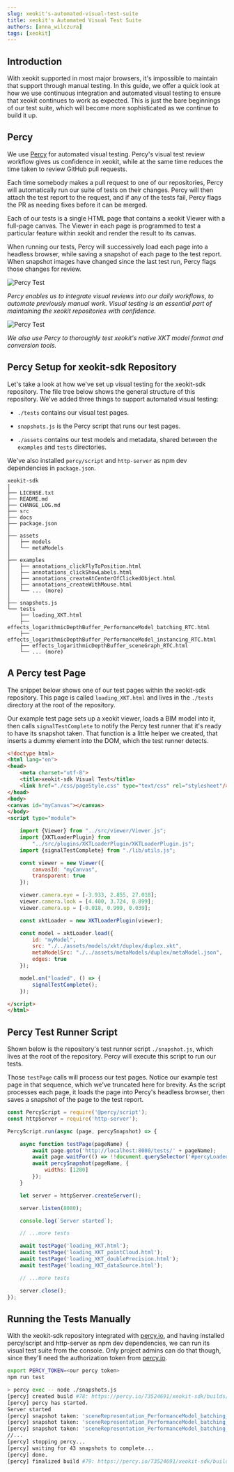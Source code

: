 ```yaml
---
slug: xeokit's-automated-visual-test-suite
title: xeokit's Automated Visual Test Suite
authors: [anna_wilczura]
tags: [xeokit]
---
```


## Introduction

With xeokit supported in most major browsers, it's impossible to maintain that support through manual testing. In this guide, we offer a quick look at how we use continuous integration and automated visual testing to ensure that xeokit continues to work as expected. This is just the bare beginnings of our test suite, which will become more sophisticated as we continue to build it up.

## Percy

We use [Percy](https://percy.io/) for automated visual testing. Percy's visual test review workflow gives us confidence in xeokit, while at the same time reduces the time taken to review GitHub pull requests.

Each time somebody makes a pull request to one of our repositories, Percy will automatically run our suite of tests on their changes. Percy will then attach the test report to the request, and if any of the tests fail, Percy flags the PR as needing fixes before it can be merged.

Each of our tests is a single HTML page that contains a xeokit Viewer with a full-page canvas. The Viewer in each page is programmed to test a particular feature within xeokit and render the result to its canvas.

When running our tests, Percy will successively load each page into a headless browser, while saving a snapshot of each page to the test report. When snapshot images have changed since the last test run, Percy flags those changes for review.

![Percy Test](percy-test1.png)

*Percy enables us to integrate visual reviews into our daily workflows, to automate previously manual work. Visual testing is an essential part of maintaining the xeokit repositories with confidence.*

![Percy Test](percy-test2.png)

*We also use Percy to thoroughly test xeokit's native XKT model format and conversion tools.*

## Percy Setup for xeokit-sdk Repository

Let's take a look at how we've set up visual testing for the xeokit-sdk repository. The file tree below shows the general structure of this repository. We've added three things to support automated visual testing:

* `./tests` contains our visual test pages.

* `snapshots.js` is the Percy script that runs our test pages.

* `./assets` contains our test models and metadata, shared between the `examples` and `tests` directories.

We've also installed `percy/script` and `http-server` as npm dev dependencies in `package.json`.

```
xeokit-sdk
│
├── LICENSE.txt
├── README.md
├── CHANGE_LOG.md
├── src
├── docs
├── package.json
│
├── assets
│   ├── models
│   └── metaModels
│
├── examples
│   ├── annotations_clickFlyToPosition.html
│   ├── annotations_clickShowLabels.html
│   ├── annotations_createAtCenterOfClickedObject.html
│   ├── annotations_createWithMouse.html
│   └── ... (more)
│
├── snapshots.js
└── tests
    ├── loading_XKT.html
    ├── effects_logarithmicDepthBuffer_PerformanceModel_batching_RTC.html
    ├── effects_logarithmicDepthBuffer_PerformanceModel_instancing_RTC.html
    ├── effects_logarithmicDepthBuffer_sceneGraph_RTC.html
    └── ... (more)
```


## A Percy test Page

The snippet below shows one of our test pages within the xeokit-sdk repository. This page is called `loading_XKT.html` and lives in the `./tests` directory at the root of the repository.

Our example test page sets up a xeokit viewer, loads a BIM model into it, then calls `signalTestComplete` to notify the Percy test runner that it's ready to have its snapshot taken. That function is a little helper we created, that inserts a dummy element into the DOM, which the test runner detects.

```html
<!doctype html>
<html lang="en">
<head>
    <meta charset="utf-8">
    <title>xeokit-sdk Visual Test</title>
    <link href="./css/pageStyle.css" type="text/css" rel="stylesheet"/>
</head>
<body>
<canvas id="myCanvas"></canvas>
</body>
<script type="module">

    import {Viewer} from "../src/viewer/Viewer.js";
    import {XKTLoaderPlugin} from
        "../src/plugins/XKTLoaderPlugin/XKTLoaderPlugin.js";
    import {signalTestComplete} from "./lib/utils.js";

    const viewer = new Viewer({
        canvasId: "myCanvas",
        transparent: true
    });

    viewer.camera.eye = [-3.933, 2.855, 27.018];
    viewer.camera.look = [4.400, 3.724, 8.899];
    viewer.camera.up = [-0.018, 0.999, 0.039];

    const xktLoader = new XKTLoaderPlugin(viewer);

    const model = xktLoader.load({
        id: "myModel",
        src: "./../assets/models/xkt/duplex/duplex.xkt",
        metaModelSrc: "./../assets/metaModels/duplex/metaModel.json",
        edges: true
    });

    model.on("loaded", () => {
        signalTestComplete();
    });

</script>
</html>
```

## Percy Test Runner Script

Shown below is the repository's test runner script `./snapshot.js`, which lives at the root of the repository. Percy will execute this script to run our tests.

Those `testPage` calls will process our test pages. Notice our example test page in that sequence, which we've truncated here for brevity. As the script processes each page, it loads the page into Percy's headless browser, then saves a snapshot of the page to the test report.

```js
const PercyScript = require('@percy/script');
const httpServer = require('http-server');

PercyScript.run(async (page, percySnapshot) => {

    async function testPage(pageName) {
        await page.goto('http://localhost:8080/tests/' + pageName);
        await page.waitFor(() => !!document.querySelector('#percyLoaded'));
        await percySnapshot(pageName, {
            widths: [1280]
        });
    }

    let server = httpServer.createServer();

    server.listen(8080);

    console.log(`Server started`);

    // ...more tests

    await testPage('loading_XKT.html');
    await testPage('loading_XKT_pointCloud.html');
    await testPage('loading_XKT_doublePrecision.html');
    await testPage('loading_XKT_dataSource.html');

    // ...more tests

    server.close();
});
```

## Running the Tests Manually

With the xeokit-sdk repository integrated with [percy.io](https://percy.io), and having installed percy/script and http-server as npm dev dependencies, we can run its visual test suite from the console. Only project admins can do that though, since they'll need the authorization token from [percy.io](https://percy.io).

```bash
export PERCY_TOKEN=<our percy token>
npm run test

> percy exec -- node ./snapshots.js
[percy] created build #78: https://percy.io/73524691/xeokit-sdk/builds/9797656
[percy] percy has started.
Server started
[percy] snapshot taken: 'sceneRepresentation_PerformanceModel_batching_triangles.html'
[percy] snapshot taken: 'sceneRepresentation_PerformanceModel_batching_geometries.html'
[percy] snapshot taken: 'sceneRepresentation_PerformanceModel_batching_RTC_triangles.html'
//...
[percy] stopping percy...
[percy] waiting for 43 snapshots to complete...
[percy] done.
[percy] finalized build #79: https://percy.io/73524691/xeokit-sdk/builds/9797715
```
